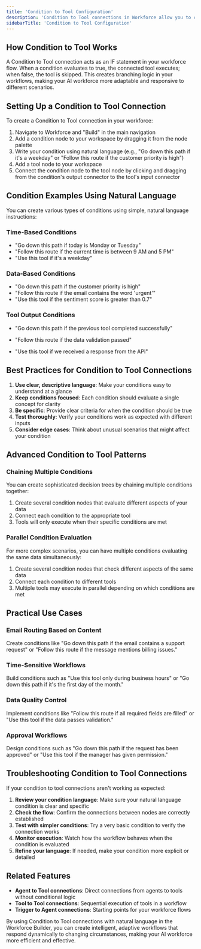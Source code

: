 ```yaml
---
title: 'Condition to Tool Configuration'
description: 'Condition to Tool connections in Workforce allow you to create intelligent workflows that execute tools only when specific conditions are met.'
sidebarTitle: 'Condition to Tool Configuration'
---
```



## How Condition to Tool Works

A Condition to Tool connection acts as an IF statement in your workforce flow. When a condition evaluates to true, the connected tool executes; when false, the tool is skipped. This creates branching logic in your workflows, making your AI workforce more adaptable and responsive to different scenarios.

## Setting Up a Condition to Tool Connection

To create a Condition to Tool connection in your workforce:

1. Navigate to Workforce and "Build" in the main navigation
2. Add a condition node to your workspace by dragging it from the node palette
3. Write your condition using natural language (e.g., "Go down this path if it's a weekday" or "Follow this route if the customer priority is high")
4. Add a tool node to your workspace
5. Connect the condition node to the tool node by clicking and dragging from the condition's output connector to the tool's input connector

## Condition Examples Using Natural Language

You can create various types of conditions using simple, natural language instructions:

### Time-Based Conditions
- "Go down this path if today is Monday or Tuesday"
- "Follow this route if the current time is between 9 AM and 5 PM"
- "Use this tool if it's a weekday"

### Data-Based Conditions
- "Go down this path if the customer priority is high"
- "Follow this route if the email contains the word 'urgent'"
- "Use this tool if the sentiment score is greater than 0.7"

### Tool Output Conditions
- "Go down this path if the previous tool completed successfully"

- "Follow this route if the data validation passed"
- "Use this tool if we received a response from the API"

## Best Practices for Condition to Tool Connections

1. **Use clear, descriptive language**: Make your conditions easy to understand at a glance
2. **Keep conditions focused**: Each condition should evaluate a single concept for clarity
3. **Be specific**: Provide clear criteria for when the condition should be true
4. **Test thoroughly**: Verify your conditions work as expected with different inputs
5. **Consider edge cases**: Think about unusual scenarios that might affect your condition

## Advanced Condition to Tool Patterns

### Chaining Multiple Conditions

You can create sophisticated decision trees by chaining multiple conditions together:

1. Create several condition nodes that evaluate different aspects of your data
2. Connect each condition to the appropriate tool
3. Tools will only execute when their specific conditions are met

### Parallel Condition Evaluation

For more complex scenarios, you can have multiple conditions evaluating the same data simultaneously:

1. Create several condition nodes that check different aspects of the same data
2. Connect each condition to different tools
3. Multiple tools may execute in parallel depending on which conditions are met

## Practical Use Cases

### Email Routing Based on Content

Create conditions like "Go down this path if the email contains a support request" or "Follow this route if the message mentions billing issues."

### Time-Sensitive Workflows

Build conditions such as "Use this tool only during business hours" or "Go down this path if it's the first day of the month."

### Data Quality Control

Implement conditions like "Follow this route if all required fields are filled" or "Use this tool if the data passes validation."

### Approval Workflows

Design conditions such as "Go down this path if the request has been approved" or "Use this tool if the manager has given permission."

## Troubleshooting Condition to Tool Connections

If your condition to tool connections aren't working as expected:

1. **Review your condition language**: Make sure your natural language condition is clear and specific
2. **Check the flow**: Confirm the connections between nodes are correctly established
3. **Test with simpler conditions**: Try a very basic condition to verify the connection works
4. **Monitor execution**: Watch how the workflow behaves when the condition is evaluated
5. **Refine your language**: If needed, make your condition more explicit or detailed

## Related Features

- **Agent to Tool connections**: Direct connections from agents to tools without conditional logic
- **Tool to Tool connections**: Sequential execution of tools in a workflow
- **Trigger to Agent connections**: Starting points for your workforce flows

By using Condition to Tool connections with natural language in the Workforce Builder, you can create intelligent, adaptive workflows that respond dynamically to changing circumstances, making your AI workforce more efficient and effective.